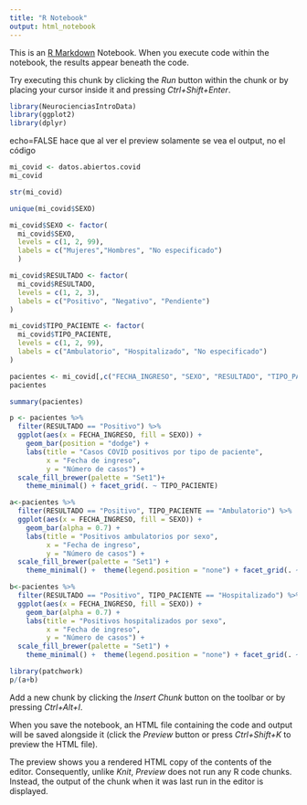 ```yaml
---
title: "R Notebook"
output: html_notebook
---
```


This is an [R Markdown](http://rmarkdown.rstudio.com) Notebook. When you execute code within the notebook, the results appear beneath the code. 

Try executing this chunk by clicking the *Run* button within the chunk or by placing your cursor inside it and pressing *Ctrl+Shift+Enter*. 

```r
library(NeurocienciasIntroData)
library(ggplot2)
library(dplyr)
```

echo=FALSE hace que al ver el preview solamente se vea el output, no el código
```r
mi_covid <- datos.abiertos.covid
mi_covid
```

```r
str(mi_covid)
```

```r
unique(mi_covid$SEXO)
```

```r
mi_covid$SEXO <- factor(
  mi_covid$SEXO,
  levels = c(1, 2, 99),
  labels = c("Mujeres","Hombres", "No especificado")
  )

mi_covid$RESULTADO <- factor(
  mi_covid$RESULTADO,
  levels = c(1, 2, 3),
  labels = c("Positivo", "Negativo", "Pendiente")
)

mi_covid$TIPO_PACIENTE <- factor(
  mi_covid$TIPO_PACIENTE,
  levels = c(1, 2, 99),
  labels = c("Ambulatorio", "Hospitalizado", "No especificado")
)
```

```r
pacientes <- mi_covid[,c("FECHA_INGRESO", "SEXO", "RESULTADO", "TIPO_PACIENTE")]
pacientes
```

```r
summary(pacientes)
```

```r
p <- pacientes %>% 
  filter(RESULTADO == "Positivo") %>% 
  ggplot(aes(x = FECHA_INGRESO, fill = SEXO)) +
    geom_bar(position = "dodge") +
    labs(title = "Casos COVID positivos por tipo de paciente",
         x = "Fecha de ingreso",
         y = "Número de casos") +
  scale_fill_brewer(palette = "Set1")+
    theme_minimal() + facet_grid(. ~ TIPO_PACIENTE)
```

```r
a<-pacientes %>% 
  filter(RESULTADO == "Positivo", TIPO_PACIENTE == "Ambulatorio") %>% 
  ggplot(aes(x = FECHA_INGRESO, fill = SEXO)) +
    geom_bar(alpha = 0.7) +
    labs(title = "Positivos ambulatorios por sexo",
         x = "Fecha de ingreso",
         y = "Número de casos") +
  scale_fill_brewer(palette = "Set1") +
    theme_minimal() +  theme(legend.position = "none") + facet_grid(. ~ SEXO)
```

```r
b<-pacientes %>% 
  filter(RESULTADO == "Positivo", TIPO_PACIENTE == "Hospitalizado") %>% 
  ggplot(aes(x = FECHA_INGRESO, fill = SEXO)) +
    geom_bar(alpha = 0.7) +
    labs(title = "Positivos hospitalizados por sexo",
         x = "Fecha de ingreso",
         y = "Número de casos") +
  scale_fill_brewer(palette = "Set1") +
    theme_minimal() +  theme(legend.position = "none") + facet_grid(. ~ SEXO)
```

```r
library(patchwork)
p/(a+b)
```


Add a new chunk by clicking the *Insert Chunk* button on the toolbar or by pressing *Ctrl+Alt+I*.

When you save the notebook, an HTML file containing the code and output will be saved alongside it (click the *Preview* button or press *Ctrl+Shift+K* to preview the HTML file).

The preview shows you a rendered HTML copy of the contents of the editor. Consequently, unlike *Knit*, *Preview* does not run any R code chunks. Instead, the output of the chunk when it was last run in the editor is displayed.
